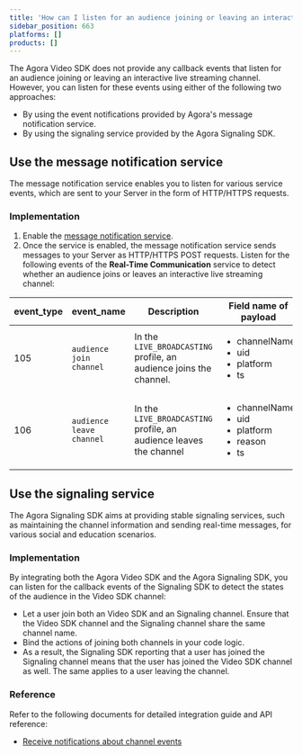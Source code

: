 ```yaml
---
title: 'How can I listen for an audience joining or leaving an interactive live streaming channel?'
sidebar_position: 663
platforms: []
products: []
---
```


The Agora Video SDK does not provide any callback events that listen for an audience joining or leaving an interactive live streaming channel. However, you can listen for these events using either of the following two approaches:

- By using the event notifications provided by Agora's message notification service.
- By using the signaling service provided by the Agora Signaling SDK.

## Use the message notification service 

The message notification service enables you to listen for various service events, which are sent to your Server in the form of HTTP/HTTPS requests.

### Implementation

1. Enable the [message notification service](/video-calling/core-functionality/receive-notifications#enable-notifications).
2. Once the service is enabled, the message notification service sends messages to your Server as HTTP/HTTPS POST requests. Listen for the following events of the **Real-Time Communication** service to detect whether an audience joins or leaves an interactive live streaming channel:

| event_type | event_name | Description | Field name of payload |
| ---------------- | ---------------- | ---------------- | ----------------- |
| 105      | `audience join channel`      | In the `LIVE_BROADCASTING` profile, an audience joins the channel.      |<ul><li>channelName</li><li>uid</li><li>platform</li><li>ts</li></ul> |
| 106      | `audience leave channel`   | In the `LIVE_BROADCASTING` profile, an audience leaves the channel      |<ul><li>channelName</li><li>uid</li><li>platform</li><li>reason</li><li>ts</li></ul> |

## Use the signaling service

The Agora Signaling SDK aims at providing stable signaling services, such as maintaining the channel information and sending real-time messages, for various social and education scenarios.

### Implementation

By integrating both the Agora Video SDK and the Agora Signaling SDK, you can listen for the callback events of the Signaling SDK to detect the states of the audience in the Video SDK channel:

- Let a user join both an Video SDK and an Signaling channel. Ensure that the Video SDK channel and the Signaling channel share the same channel name.
- Bind the actions of joining both channels in your code logic.
- As a result, the Signaling SDK reporting that a user has joined the Signaling channel means that the user has joined the Video SDK channel as well. The same applies to a user leaving the channel.

### Reference

Refer to the following documents for detailed integration guide and API reference:

- [Receive notifications about channel events](/video-calling/core-functionality/receive-notifications)	